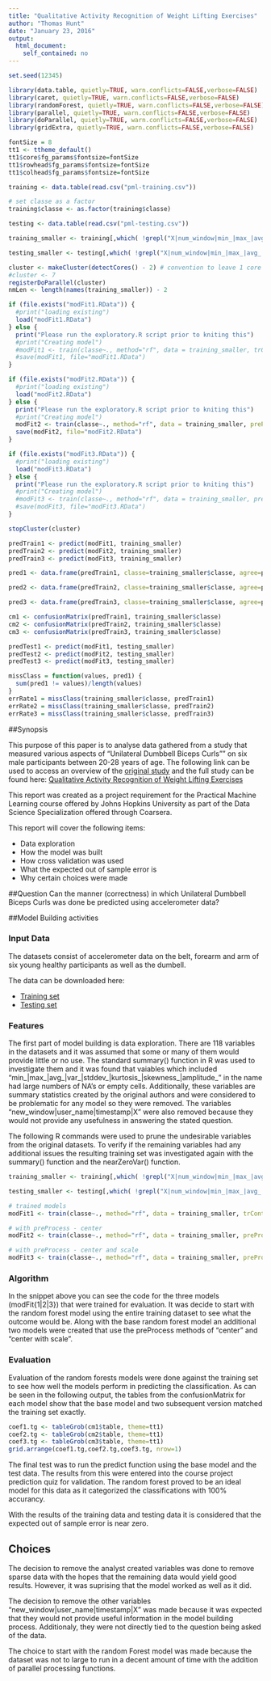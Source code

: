 ```yaml
---
title: "Qualitative Activity Recognition of Weight Lifting Exercises"
author: "Thomas Hunt"
date: "January 23, 2016"
output: 
  html_document: 
    self_contained: no
---
```


```r
set.seed(12345)

library(data.table, quietly=TRUE, warn.conflicts=FALSE,verbose=FALSE)
library(caret, quietly=TRUE, warn.conflicts=FALSE,verbose=FALSE)
library(randomForest, quietly=TRUE, warn.conflicts=FALSE,verbose=FALSE)
library(parallel, quietly=TRUE, warn.conflicts=FALSE,verbose=FALSE)
library(doParallel, quietly=TRUE, warn.conflicts=FALSE,verbose=FALSE)
library(gridExtra, quietly=TRUE, warn.conflicts=FALSE,verbose=FALSE)

fontSize = 8
tt1 <- ttheme_default()
tt1$core$fg_params$fontsize=fontSize
tt1$rowhead$fg_params$fontsize=fontSize
tt1$colhead$fg_params$fontsize=fontSize

training <- data.table(read.csv("pml-training.csv"))

# set classe as a factor
training$classe <- as.factor(training$classe)

testing <- data.table(read.csv("pml-testing.csv"))

training_smaller <- training[,which( !grepl("X|num_window|min_|max_|avg_|var_|stddev_|kurtosis_|skewness_|amplitude_|new_window|user_name|timestamp",colnames(training) ) ), with=FALSE ]

testing_smaller <- testing[,which( !grepl("X|num_window|min_|max_|avg_|var_|stddev_|kurtosis_|skewness_|amplitude_|new_window|user_name|timestamp",colnames(testing) ) ), with=FALSE ]

cluster <- makeCluster(detectCores() - 2) # convention to leave 1 core for OS
#cluster <- 7
registerDoParallel(cluster)
nmLen <- length(names(training_smaller)) - 2

if (file.exists("modFit1.RData")) {
  #print("loading existing")
  load("modFit1.RData")
} else {
  print("Please run the exploratory.R script prior to kniting this")
  #print("Creating model")
  #modFit1 <- train(classe~., method="rf", data = training_smaller, trControl = fitControl)
  #save(modFit1, file="modFit1.RData")
}

if (file.exists("modFit2.RData")) {
  #print("loading existing")
  load("modFit2.RData")
} else {
  print("Please run the exploratory.R script prior to kniting this")
  #print("Creating model")
  modFit2 <- train(classe~., method="rf", data = training_smaller, preProcess=c("center"), trControl = fitControl)
  save(modFit2, file="modFit2.RData")
}

if (file.exists("modFit3.RData")) {
  #print("loading existing")
  load("modFit3.RData")
} else {
  print("Please run the exploratory.R script prior to kniting this")
  #print("Creating model")
  #modFit3 <- train(classe~., method="rf", data = training_smaller, preProcess=c("center", "scale"), trControl = fitControl)
  #save(modFit3, file="modFit3.RData")
}

stopCluster(cluster)

predTrain1 <- predict(modFit1, training_smaller)
predTrain2 <- predict(modFit2, training_smaller)
predTrain3 <- predict(modFit3, training_smaller)

pred1 <- data.frame(predTrain1, classe=training_smaller$classe, agree=predTrain1 == training_smaller$classe)

pred2 <- data.frame(predTrain2, classe=training_smaller$classe, agree=predTrain2 == training_smaller$classe)

pred3 <- data.frame(predTrain3, classe=training_smaller$classe, agree=predTrain3 == training_smaller$classe)

cm1 <- confusionMatrix(predTrain1, training_smaller$classe)
cm2 <- confusionMatrix(predTrain2, training_smaller$classe)
cm3 <- confusionMatrix(predTrain3, training_smaller$classe)

predTest1 <- predict(modFit1, testing_smaller)
predTest2 <- predict(modFit2, testing_smaller)
predTest3 <- predict(modFit3, testing_smaller)

missClass = function(values, pred1) {
  sum(pred1 != values)/length(values)
}
errRate1 = missClass(training_smaller$classe, predTrain1)
errRate2 = missClass(training_smaller$classe, predTrain2)
errRate3 = missClass(training_smaller$classe, predTrain3)

```

##Synopsis

This purpose of this paper is to analyse data gathered from a study that measured various aspects of "Unilateral Dumbbell Biceps Curls"" on six male participants between 20-28 years of age.  The following link can be used to access an overview of the [original study](http://groupware.les.inf.puc-rio.br/har) and the full study can be found here: [Qualitative Activity Recognition of Weight Lifting Exercises](http://groupware.les.inf.puc-rio.br/work.jsf?p1=11201)

This report was created as a project requirement for the Practical Machine Learning course offered by Johns Hopkins University as part of the Data Science Specialization offered through Coarsera.

This report will cover the following items:

+ Data exploration
+ How the model was built
+ How cross validation was used
+ What the expected out of sample error is
+ Why certain choices were made


##Question
Can the manner (correctness) in which Unilateral Dumbbell Biceps Curls was done be predicted using accelerometer data?  


##Model Building activities

### Input Data
The datasets consist of accelerometer data on the belt, forearm and arm of six young healthy participants as well as the dumbell.

The data can be downloaded here:

+ [Training set](https://d396qusza40orc.cloudfront.net/predmachlearn/pml-training.csv)
+ [Testing set](https://d396qusza40orc.cloudfront.net/predmachlearn/pml-testing.csv)

 
### Features
The first part of model building is data exploration.  There are 118 variables in the datasets and it was assumed that some or many of them would provide little or no use.  The standard summary() function in R was used to investigate them and it was found that vaiables which included "min_|max_|avg_|var_|stddev_|kurtosis_|skewness_|amplitude_" in the name had large numbers of NA's or empty cells. Additionally, these variables are summary statistics created by the original authors and were considered to be problematic for any model so they were removed.  The variables "new_window|user_name|timestamp|X" were also removed because they would not provide any usefulness in answering the stated question.

The following R commands were used to prune the undesirable variables from the original datasets.  To verify if the remaining variables had any additional issues the resulting training set was investigated again with the summary() function and the nearZeroVar() function.

```r
training_smaller <- training[,which( !grepl("X|num_window|min_|max_|avg_|var_|stddev_|kurtosis_|skewness_|amplitude_|new_window|user_name|timestamp",colnames(training) ) ), with=FALSE ]

testing_smaller <- testing[,which( !grepl("X|num_window|min_|max_|avg_|var_|stddev_|kurtosis_|skewness_|amplitude_|new_window|user_name|timestamp",colnames(testing) ) ), with=FALSE ]

# trained models
modFit1 <- train(classe~., method="rf", data = training_smaller, trControl = fitControl)

# with preProcess - center
modFit2 <- train(classe~., method="rf", data = training_smaller, preProcess=c("center"), trControl = fitControl)

# with preProcess - center and scale
modFit3 <- train(classe~., method="rf", data = training_smaller, preProcess=c("center", "scale"), trControl = fitControl)

```



### Algorithm
In the snippet above you can see the code for the three models (modFit{1|2|3}) that were trained for evaluation.  It was decide to start with the random forest model using the entire training dataset to see what the outcome would be.  Along with the base random forest model an additional two models were created that use the preProcess methods of "center" and  "center with scale".


### Evaluation
Evaluation of the random forests models were done against the training set to see how well the models perform in predicting the classification.  As can be seen in the following output, the tables from the confusionMatrix for each model show that the base model and two subsequent version matched the training set exactly.

```r
coef1.tg <- tableGrob(cm1$table, theme=tt1)
coef2.tg <- tableGrob(cm2$table, theme=tt1)
coef3.tg <- tableGrob(cm3$table, theme=tt1)
grid.arrange(coef1.tg,coef2.tg,coef3.tg, nrow=1)

```


The final test was to run the predict function using the base model and the test data.  The results from this were entered into the course project prediction quiz for validation.  The random forest proved to be an ideal model for this data as it categorized the classifications with 100% accurancy.

With the results of the training data and testing data it is considered that the expected out of sample error is near zero.

## Choices
The decision to remove the analyst created variables was done to remove sparse data with the hopes that the remaining data would yield good results.  However, it was suprising that the model worked as well as it did.  

The decision to remove the other variables "new_window|user_name|timestamp|X" was made because it was expected that they would not provide useful information in the model building process.  Additionaly, they were not directly tied to the question being asked of the data.

The choice to start with the random Forest model was made because the dataset was not to large to run in a decent amount of time with the addition of parallel processing functions.


